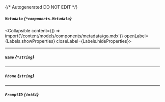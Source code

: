 {/* Autogenerated DO NOT EDIT  */}

##### `Metadata` *{`*components.Metadata`}*
<Collapsible content={() => import('/content/models/components/metadata/go.mdx')} openLabel={Labels.showProperties} closeLabel={Labels.hideProperties}>
</Collapsible>

---
##### `Name` *{`*string`}*

---
##### `Phone` *{`string`}*

---
##### `PromptID` *{`int64`}*


